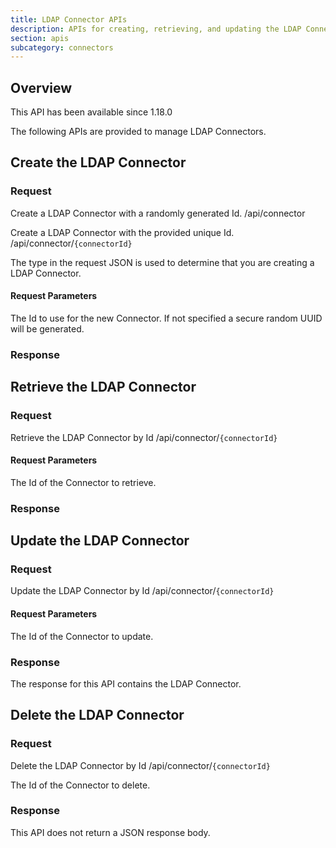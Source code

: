 ```yaml
---
title: LDAP Connector APIs
description: APIs for creating, retrieving, and updating the LDAP Connector
section: apis
subcategory: connectors
---
```


## Overview

<Aside type="version">
This API has been available since 1.18.0
</Aside>

The following APIs are provided to manage LDAP Connectors.

## Create the LDAP Connector

### Request

<APIAuthentication icon="lock">Create a LDAP Connector with a randomly generated Id.</APIAuthentication>
<APIURI method="POST">/api/connector</APIURI>

<APIAuthentication icon="lock">Create a LDAP Connector with the provided unique Id.</APIAuthentication>
<APIURI method="POST">/api/connector/`{connectorId}`</APIURI>

The <InlineField>type</InlineField> in the request JSON is used to determine that you are creating a LDAP Connector.

#### Request Parameters

<APIBlock>
  <APIField name="connectorId" type="UUID" optional defaults="secure random UUID">
    The Id to use for the new Connector. If not specified a secure random UUID will be generated.
  </APIField>
</APIBlock>

<LdapRequestBody />

### Response

<StandardPostResponseCodes never_search_error />

<LdapResponseBody />

## Retrieve the LDAP Connector

### Request

<APIAuthentication icon="lock">Retrieve the LDAP Connector by Id</APIAuthentication>
<APIURI method="GET">/api/connector/`{connectorId}`</APIURI>

#### Request Parameters

<APIBlock>
  <APIField name="connectorId" type="UUID" required>
    The Id of the Connector to retrieve.
  </APIField>
</APIBlock>

### Response

<StandardGetResponseCodes never_search_error />

<LdapResponseBody />

## Update the LDAP Connector

<GenericUpdateExplanationFragment capitalized_object_name="LDAP Connector" />

### Request

<APIAuthentication icon="lock">Update the LDAP Connector by Id</APIAuthentication>
<APIURI method="PUT">/api/connector/`{connectorId}`</APIURI>

<PatchSupport api_endpoint="/api/connector/`{connectorId}`" />

#### Request Parameters

<APIBlock>
  <APIField name="connectorId" type="UUID" required>
    The Id of the Connector to update.
  </APIField>
</APIBlock>

<LdapRequestBody />

### Response

The response for this API contains the LDAP Connector.

<StandardPutResponseCodes never_search_error />

<LdapResponseBody />

## Delete the LDAP Connector

### Request

<APIAuthentication icon="lock">Delete the LDAP Connector by Id</APIAuthentication>
<APIURI method="DELETE">/api/connector/`{connectorId}`</APIURI>

<APIBlock>
  <APIField name="connectorId" type="UUID" required>
    The Id of the Connector to delete.
  </APIField>
</APIBlock>

### Response

This API does not return a JSON response body.

<StandardDeleteResponseCodes never_search_error />

